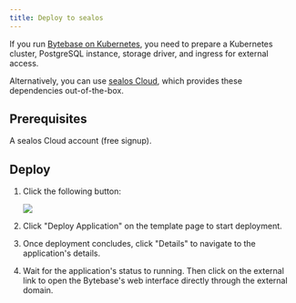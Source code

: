 ```yaml
---
title: Deploy to sealos
---
```


If you run [Bytebase on Kubernetes](/docs/get-started/self-host/#kubernetes), you need to prepare a Kubernetes cluster, PostgreSQL instance, storage driver, and ingress for external access.

Alternatively, you can use [sealos Cloud](https://cloud.sealos.io/), which provides these dependencies out-of-the-box.

## Prerequisites

A sealos Cloud account (free signup).

## Deploy

1. Click the following button:

   [![](https://raw.githubusercontent.com/labring-actions/templates/main/Deploy-on-Sealos.svg)](https://cloud.sealos.io/?openapp=system-template%3FtemplateName%3Dbytebase)

1. Click "Deploy Application" on the template page to start deployment.
1. Once deployment concludes, click "Details" to navigate to the application's details.
1. Wait for the application's status to running. Then click on the external link to open the Bytebase's web interface directly through the external domain.
